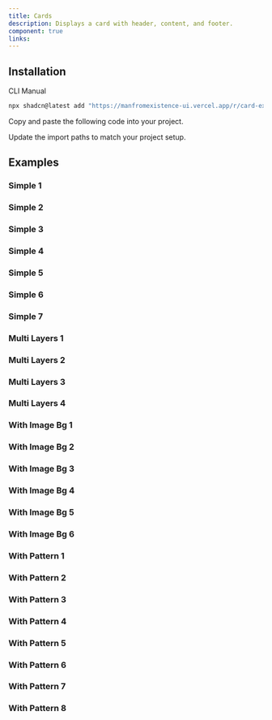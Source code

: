 ```yaml
---
title: Cards
description: Displays a card with header, content, and footer.
component: true
links:
---
```


<ComponentPreview name="card-expandable-demo" description="A expandable card" />

## Installation

<Tabs defaultValue="cli">

<TabsList>
  <TabsTrigger value="cli">CLI</TabsTrigger>
  <TabsTrigger value="manual">Manual</TabsTrigger>
</TabsList>
<TabsContent value="cli">

```bash
npx shadcn@latest add "https://manfromexistence-ui.vercel.app/r/card-expandable" "https://manfromexistence-ui.vercel.app/r/card-multi-layers" "https://manfromexistence-ui.vercel.app/r/card-simple" "https://manfromexistence-ui.vercel.app/r/card-with-image-bg" "https://manfromexistence-ui.vercel.app/r/card-with-pattern"
```

</TabsContent>

<TabsContent value="manual">

<Steps>

<Step>Copy and paste the following code into your project.</Step>

<ComponentSource name="card-expandable-demo" />

<Step>Update the import paths to match your project setup.</Step>

</Steps>

</TabsContent>

</Tabs>

## Examples

### Simple 1

<ComponentPreview
  name="simple-cards-1-demo"
  description="A simple card 1"
/>

### Simple 2

<ComponentPreview
  name="simple-cards-2-demo"
  description="A simple card 2"
/>

### Simple 3

<ComponentPreview
  name="simple-cards-3-demo"
  description="A simple card 3"
/>

### Simple 4

<ComponentPreview
  name="simple-cards-4-demo"
  description="A simple card 4"
/>

### Simple 5

<ComponentPreview
  name="simple-cards-5-demo"
  description="A simple card 5"
/>

### Simple 6

<ComponentPreview
  name="simple-cards-6-demo"
  description="A simple card 6"
/>

### Simple 7

<ComponentPreview
  name="simple-cards-7-demo"
  description="A simple card 7"
/>

### Multi Layers 1

<ComponentPreview
  name="card-multi-layers-1-demo"
  description="A multi-layers card 1"
/>

### Multi Layers 2

<ComponentPreview
  name="card-multi-layers-2-demo"
  description="A multi-layers card 2"
/>

### Multi Layers 3

<ComponentPreview
  name="card-multi-layers-3-demo"
  description="A multi-layers card 3"
/>

### Multi Layers 4

<ComponentPreview
  name="card-multi-layers-4-demo"
  description="A multi-layers card 4"
/>

### With Image Bg 1

<ComponentPreview
  name="with-image-bg-cards-1-demo"
  description="A card with image bg 1"
/>

### With Image Bg 2

<ComponentPreview
  name="with-image-bg-cards-2-demo"
  description="A card with image bg 2"
/>

### With Image Bg 3

<ComponentPreview
  name="with-image-bg-cards-3-demo"
  description="A card with image bg 3"
/>

### With Image Bg 4

<ComponentPreview
  name="with-image-bg-cards-4-demo"
  description="A card with image bg 4"
/>

### With Image Bg 5

<ComponentPreview
  name="with-image-bg-cards-5-demo"
  description="A card with image bg 5"
/>

### With Image Bg 6

<ComponentPreview
  name="with-image-bg-cards-6-demo"
  description="A card with image bg 6"
/>

### With Pattern 1

<ComponentPreview
  name="with-pattern-cards-1-demo"
  description="A card with pattern 1"
/>

### With Pattern 2

<ComponentPreview
  name="with-pattern-cards-2-demo"
  description="A card with pattern 2"
/>

### With Pattern 3

<ComponentPreview
  name="with-pattern-cards-3-demo"
  description="A card with pattern 3"
/>

### With Pattern 4

<ComponentPreview
  name="with-pattern-cards-4-demo"
  description="A card with pattern 4"
/>

### With Pattern 5

<ComponentPreview
  name="with-pattern-cards-5-demo"
  description="A card with pattern 5"
/>

### With Pattern 6

<ComponentPreview
  name="with-pattern-cards-6-demo"
  description="A card with pattern 6"
/>

### With Pattern 7

<ComponentPreview
  name="with-pattern-cards-7-demo"
  description="A card with pattern 7"
/>

### With Pattern 8

<ComponentPreview
  name="with-pattern-cards-8-demo"
  description="A card with pattern 8"
/>
